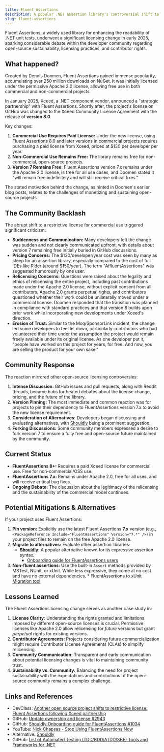 ```yaml
---
title: Fluent Assertions
description: A popular .NET assertion library's controversial shift to a commercial license model.
slug: fluent-assertions
---
```


Fluent Assertions, a widely used library for enhancing the readability of .NET unit tests, underwent a significant licensing change in early 2025, sparking considerable debate within the developer community regarding open-source sustainability, licensing practices, and contributor rights.

## What happened?

Created by Dennis Doomen, Fluent Assertions gained immense popularity, accumulating over 250 million downloads on NuGet. It was initially licensed under the permissive Apache 2.0 license, allowing free use in both commercial and non-commercial projects.

In January 2025, Xceed, a .NET component vendor, announced a "strategic partnership" with Fluent Assertions. Shortly after, the project's license on GitHub was changed to the Xceed Community License Agreement with the release of **version 8.0**.

Key changes:

1.  **Commercial Use Requires Paid License:** Under the new license, using Fluent Assertions 8.0 and later versions in commercial projects requires purchasing a paid license from Xceed, priced at $130 per developer per year.
2.  **Non-Commercial Use Remains Free:** The library remains free for non-commercial, open-source projects.
3.  **Version 7 Remains Free:** Fluent Assertions version 7.x remains under the Apache 2.0 license, is free for all use cases, and Doomen stated it "will remain free indefinitely and will still receive critical fixes."

The stated motivation behind the change, as hinted in Doomen's earlier blog posts, relates to the challenges of monetizing and sustaining open-source projects.

## The Community Backlash

The abrupt shift to a restrictive license for commercial use triggered significant criticism:

*   **Suddenness and Communication:** Many developers felt the change was sudden and not clearly communicated upfront, with details about version 7 remaining free initially buried in GitHub discussions.
*   **Pricing Concerns:** The $130/developer/year cost was seen by many as steep for an assertion library, especially compared to the cost of full IDEs like Rider (around $150/year). The term "AffluentAssertions" was suggested humorously by one user.
*   **Relicensing Concerns:** Questions were raised about the legality and ethics of relicensing the entire project, including past contributions made under the Apache 2.0 license, without explicit consent from all contributors. Apache 2.0 grants perpetual rights, and contributors questioned whether their work could be unilaterally moved under a commercial license. Doomen responded that the transition was planned in compliance with standard practices and that version 8 builds upon prior work while incorporating new developments under Xceed's direction.
*   **Erosion of Trust:** Similar to the Moq/SponsorLink incident, the change led some developers to feel let down, particularly contributors who had volunteered their time under the assumption the project would remain freely available under its original license. As one developer put it, "people have worked on this project for years, for free. And now, you are selling the product for your own sake."

## Community Response

The reaction mirrored other open-source licensing controversies:

1.  **Intense Discussion:** GitHub issues and pull requests, along with Reddit threads, became hubs for heated debates about the license change, pricing, and the future of the library.
2.  **Version Pinning:** The most immediate and common reaction was for projects to pin their dependency to FluentAssertions version 7.x to avoid the new license requirement.
3.  **Consideration of Alternatives:** Developers began discussing and evaluating alternatives, with [Shouldly](https://github.com/shouldly/shouldly) being a prominent suggestion.
4.  **Forking Discussions:** Some community members expressed a desire to fork version 7 to ensure a fully free and open-source future maintained by the community.

## Current Status

*   **FluentAssertions 8+:** Requires a paid Xceed license for commercial use. Free for non-commercial/OSS use.
*   **FluentAssertions 7.x:** Remains under Apache 2.0, free for all uses, and will receive critical bug fixes.
*   **Ongoing Debate:** The discussion about the legitimacy of the relicensing and the sustainability of the commercial model continues.

## Potential Mitigations & Alternatives

If your project uses Fluent Assertions:

1.  **Pin version:** Explicitly use the latest Fluent Assertions **7.x** version (e.g., `<PackageReference Include="FluentAssertions" Version="7.*" />`) in your project files to remain on the free Apache 2.0 license.
2.  **Migrate to alternatives:** Evaluate other assertion libraries:
    *   **[Shouldly](https://github.com/shouldly/shouldly)**: A popular alternative known for its expressive assertion syntax.
        *  [Onboarding guide for FluentAssertions users](https://github.com/shouldly/shouldly/issues/1034)
3.  **Non-fluent assertions:** Use the built-in `Assert` methods provided by MSTest, NUnit, or xUnit. While less expressive, they come at no cost and have no external dependencies.
        * [FluentAssertions to xUnit Migration tool](https://github.com/amoerie/fluentassertions-migrator)

## Lessons Learned

The Fluent Assertions licensing change serves as another case study in:

1.  **License Clarity:** Understanding the rights granted and limitations imposed by different open-source licenses is crucial. Permissive licenses like Apache 2.0 allow relicensing for *future* versions but grant *perpetual* rights for existing versions.
2.  **Contributor Agreements:** Projects considering future commercialization might require Contributor License Agreements (CLAs) to simplify relicensing.
3.  **Community Communication:** Transparent and early communication about potential licensing changes is vital to maintaining community trust.
4.  **Sustainability vs. Community:** Balancing the need for project sustainability with the expectations and contributions of the open-source community remains a complex challenge.

## Links and References

* DevClass: [Another open source project shifts to restrictive license: Fluent Assertions following Xceed partnership](https://devclass.com/2025/01/16/another-open-source-project-shifts-to-restrictive-license-fluent-assertions-following-xceed-partnership/)
* GitHub: [Update ownership and license #2943](https://github.com/fluentassertions/fluentassertions/pull/2943)
* GitHub: [Shouldly Onboarding guide for FluentAssertions #1034](https://github.com/shouldly/shouldly/issues/1034)
* YouTube: [Nick Chapsas - Stop Using FluentAssertions Now](https://www.youtube.com/watch?v=ZFc6jcaM6Ms)
* Alternative: [Shouldly](https://github.com/shouldly/shouldly)
* GitHub: [List of Automated Testing (TDD/BDD/ATDD/SBE) Tools and Frameworks for .NET](https://github.com/dariusz-wozniak/List-of-Testing-Tools-and-Frameworks-for-.NET)